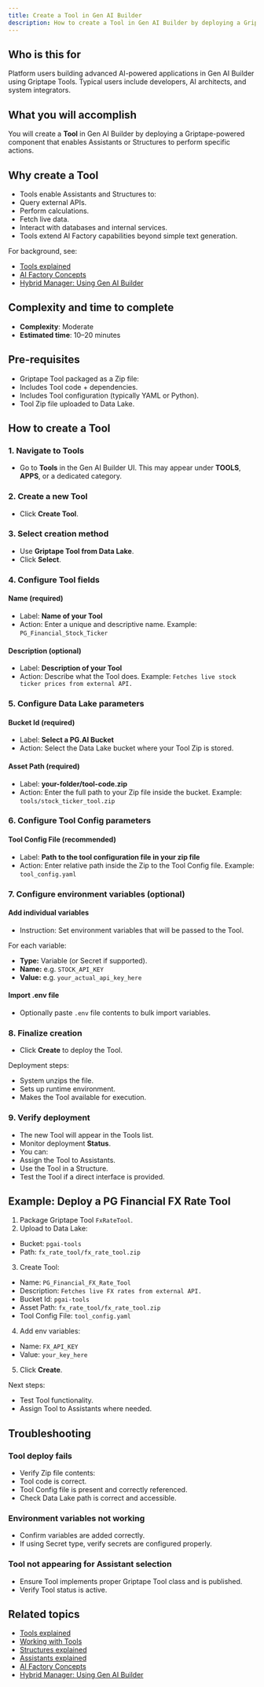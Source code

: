 ```yaml
---
title: Create a Tool in Gen AI Builder
description: How to create a Tool in Gen AI Builder by deploying a Griptape-powered Tool from a Zip file.
---
```


## Who is this for

Platform users building advanced AI-powered applications in Gen AI Builder using Griptape Tools.
Typical users include developers, AI architects, and system integrators.

## What you will accomplish

You will create a **Tool** in Gen AI Builder by deploying a Griptape-powered component that enables Assistants or Structures to perform specific actions.

## Why create a Tool

- Tools enable Assistants and Structures to:
- Query external APIs.
- Perform calculations.
- Fetch live data.
- Interact with databases and internal services.
- Tools extend AI Factory capabilities beyond simple text generation.

For background, see:

- [Tools explained](../../../learn/explained/tools-explained)
- [AI Factory Concepts](../../../learn/explained/ai-factory-concepts)
- [Hybrid Manager: Using Gen AI Builder](../../../../hybrid-manager/ai-factory/gen-ai/builder/index)

## Complexity and time to complete

- **Complexity**: Moderate
- **Estimated time**: 10–20 minutes

## Pre-requisites

- Griptape Tool packaged as a Zip file:
- Includes Tool code + dependencies.
- Includes Tool configuration (typically YAML or Python).
- Tool Zip file uploaded to Data Lake.

## How to create a Tool

### 1. Navigate to Tools

- Go to **Tools** in the Gen AI Builder UI.
This may appear under **TOOLS**, **APPS**, or a dedicated category.

### 2. Create a new Tool

- Click **Create Tool**.

### 3. Select creation method

- Use **Griptape Tool from Data Lake**.
- Click **Select**.

### 4. Configure Tool fields

#### Name (required)

- Label: **Name of your Tool**
- Action: Enter a unique and descriptive name.
Example: `PG_Financial_Stock_Ticker`

#### Description (optional)

- Label: **Description of your Tool**
- Action: Describe what the Tool does.
Example: `Fetches live stock ticker prices from external API.`

### 5. Configure Data Lake parameters

#### Bucket Id (required)

- Label: **Select a PG.AI Bucket**
- Action: Select the Data Lake bucket where your Tool Zip is stored.

#### Asset Path (required)

- Label: **your-folder/tool-code.zip**
- Action: Enter the full path to your Zip file inside the bucket.
Example: `tools/stock_ticker_tool.zip`

### 6. Configure Tool Config parameters

#### Tool Config File (recommended)

- Label: **Path to the tool configuration file in your zip file**
- Action: Enter relative path inside the Zip to the Tool Config file.
Example: `tool_config.yaml`

### 7. Configure environment variables (optional)

#### Add individual variables

- Instruction: Set environment variables that will be passed to the Tool.

For each variable:

- **Type:** Variable (or Secret if supported).
- **Name:** e.g. `STOCK_API_KEY`
- **Value:** e.g. `your_actual_api_key_here`

#### Import .env file

- Optionally paste `.env` file contents to bulk import variables.

### 8. Finalize creation

- Click **Create** to deploy the Tool.

Deployment steps:

- System unzips the file.
- Sets up runtime environment.
- Makes the Tool available for execution.

### 9. Verify deployment

- The new Tool will appear in the Tools list.
- Monitor deployment **Status**.
- You can:
- Assign the Tool to Assistants.
- Use the Tool in a Structure.
- Test the Tool if a direct interface is provided.

## Example: Deploy a PG Financial FX Rate Tool

1. Package Griptape Tool `FxRateTool`.
2. Upload to Data Lake:
- Bucket: `pgai-tools`
- Path: `fx_rate_tool/fx_rate_tool.zip`
3. Create Tool:
- Name: `PG_Financial_FX_Rate_Tool`
- Description: `Fetches live FX rates from external API.`
- Bucket Id: `pgai-tools`
- Asset Path: `fx_rate_tool/fx_rate_tool.zip`
- Tool Config File: `tool_config.yaml`
4. Add env variables:
- Name: `FX_API_KEY`
- Value: `your_key_here`
5. Click **Create**.

Next steps:

- Test Tool functionality.
- Assign Tool to Assistants where needed.

## Troubleshooting

### Tool deploy fails

- Verify Zip file contents:
- Tool code is correct.
- Tool Config file is present and correctly referenced.
- Check Data Lake path is correct and accessible.

### Environment variables not working

- Confirm variables are added correctly.
- If using Secret type, verify secrets are configured properly.

### Tool not appearing for Assistant selection

- Ensure Tool implements proper Griptape Tool class and is published.
- Verify Tool status is active.

## Related topics

- [Tools explained](../../../learn/explained/tools-explained)
- [Working with Tools](../../../builder/agent-studio/tools)
- [Structures explained](../../../learn/explained/structures-explained)
- [Assistants explained](../../../learn/explained/assistants-explained)
- [AI Factory Concepts](../../../learn/explained/ai-factory-concepts)
- [Hybrid Manager: Using Gen AI Builder](../../../../hybrid-manager/ai-factory/gen-ai/builder/index)
